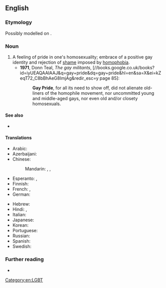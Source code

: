 ==English==
{{wikipedia}}

===Etymology===
Possibly modelled on {{m|en|black pride}}.

===Noun===
{{en-noun|-}}

# A feeling of pride in one's homosexuality; embrace of a positive gay identity and rejection of [[shame]] imposed by [[homophobia]].
#* '''1971''', Donn Teal, ''The gay militants'', [//books.google.co.uk/books?id=iyUEAQAAIAAJ&q=gay+pride&dq=gay+pride&hl=en&sa=X&ei=kZeqT72_C8bBhAeG8ImjAg&redir_esc=y page 85]:
#*: '''Gay Pride''', for all its need to show off, did not alienate old-liners of the homophile movement, nor uncommitted young and middle-aged gays, nor even old and/or closety homosexuals.

====See also====
* {{l|en|pride parade}}

====Translations====
{{trans-top|a feeling of pride in one's homosexuality}}
* Arabic: {{t-needed|ar}}
* Azerbaijani: {{t|az|gey prayd}}
* Chinese:
*: Mandarin: {{t|cmn|同志驕傲|tr=tóngzhì jiaoào|sc=Hani}}, {{t|cmn|同性恋自豪|tr=tóngxìngliàn zìháo|sc=Hani}}, {{t|cmn|同志自豪|tr=tóngzhì zìháo|sc=Hani}}
* Esperanto: {{t|eo|gejfiero}}, {{t|eo|gejfiereco}}
* Finnish: {{t+|fi|pride}}
* French: {{t|fr|Gay Pride|m}}, {{t|fr|Fierté Gaie|f}}
* German: {{t|de|Gay Pride}}
{{trans-mid}}
* Hebrew: {{t+|he|גַּאֲוָה|f|tr=ga'avá}}
* Hindi: {{t|hi|गे प्राइड|m}}, {{t|hi|गे गर्व|m}}
* Italian: {{t-needed|it}}
* Japanese: {{t|ja|ゲイ・プライド|tr=gei-puraido|sc=Jpan}}
* Korean: {{t|ko|게이 프라이드|sc=Kore}}
* Portuguese: {{t|pt|orgulho gay|m}}
* Russian: {{t+|ru|гей-пра́йд|m}}
* Spanish: {{t|es|orgullo gay|m}}
* Swedish: {{t+|sv|pride|c}}
{{trans-bottom}}

===Further reading===
* {{pedia|Black pride}}

[[Category:en:LGBT]]